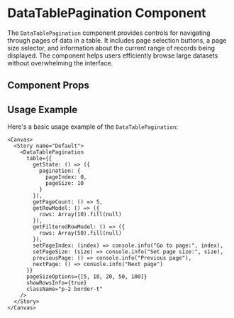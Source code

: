 

<Meta of={DataTablePagination} />

# DataTablePagination Component

The `DataTablePagination` component provides controls for navigating through pages of data in a table. It includes page selection buttons, a page size selector, and information about the current range of records being displayed. The component helps users efficiently browse large datasets without overwhelming the interface.

## Component Props

<Canvas of={DataTablePagination} />

<Controls />

## Usage Example

Here's a basic usage example of the `DataTablePagination`:

```tsx
<Canvas>
  <Story name="Default">
    <DataTablePagination
      table={{
        getState: () => ({
          pagination: {
            pageIndex: 0,
            pageSize: 10
          }
        }),
        getPageCount: () => 5,
        getRowModel: () => ({
          rows: Array(10).fill(null)
        }),
        getFilteredRowModel: () => ({
          rows: Array(50).fill(null)
        }),
        setPageIndex: (index) => console.info("Go to page:", index),
        setPageSize: (size) => console.info("Set page size:", size),
        previousPage: () => console.info("Previous page"),
        nextPage: () => console.info("Next page")
      }}
      pageSizeOptions={[5, 10, 20, 50, 100]}
      showRowsInfo={true}
      className="p-2 border-t"
    />
  </Story>
</Canvas>
``` 